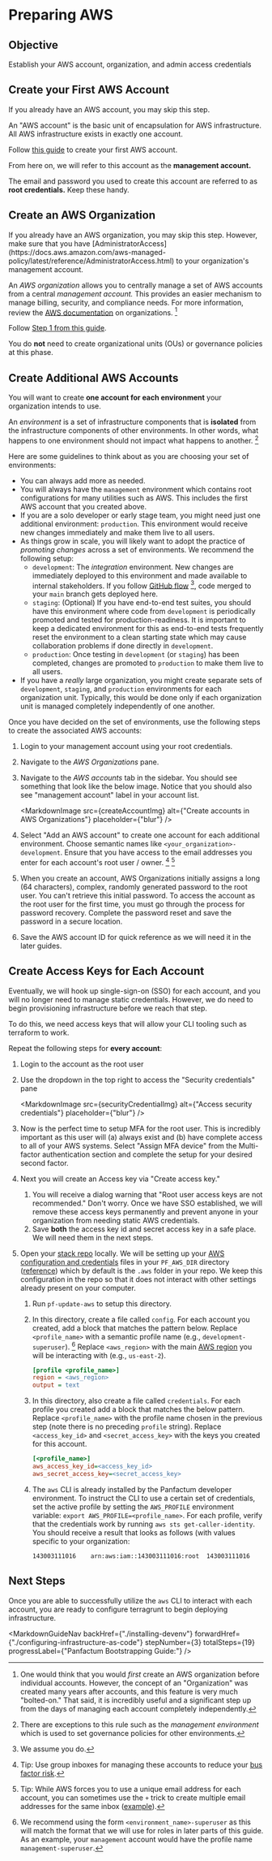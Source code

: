 

# Preparing AWS

## Objective

Establish your AWS account, organization, and admin access credentials

## Create your First AWS Account

<MarkdownAlert severity="info">
  If you already have an AWS account, you may skip this step.
</MarkdownAlert>

An "AWS account" is the basic unit of encapsulation for AWS infrastructure. All AWS infrastructure exists in exactly
one account.

Follow [this guide](https://docs.aws.amazon.com/accounts/latest/reference/manage-acct-creating.html) to create your first AWS account.

From here on, we will refer to this account as the **management account.**

The email and password you used to create this account are referred to as **root credentials.** Keep these handy.

## Create an AWS Organization

<MarkdownAlert severity="info">
  If you already have an AWS organization, you may skip this step. However, make sure that you have [AdministratorAccess](https://docs.aws.amazon.com/aws-managed-policy/latest/reference/AdministratorAccess.html) to your
  organization's management account.
</MarkdownAlert>

An *AWS organization* allows you to centrally manage a set of AWS accounts from a central *management account.* This
provides an easier mechanism to manage billing, security, and compliance needs. For more information, review
the [AWS documentation](https://docs.aws.amazon.com/organizations/latest/userguide/orgs_introduction.html) on organizations. [^1]

[^1]: One would think that you would *first* create an AWS organization before individual accounts. However,
    the concept of an "Organization" was created many years after accounts, and this feature is very much "bolted-on." That said,
    it is incredibly useful and a significant step up from the days of managing each account completely independently.

Follow [Step 1 from this guide](https://docs.aws.amazon.com/organizations/latest/userguide/orgs_tutorials_basic.html).

You do **not** need to create organizational units (OUs) or governance policies at this phase.

## Create Additional AWS Accounts

You will want to create **one account for each environment** your organization intends to use.

An *environment* is a set of infrastructure components that is **isolated** from the infrastructure
components of other environments. In other words, what happens to one environment should not impact what happens
to another. [^2]

[^2]: There are exceptions to this rule such as the *management environment* which is used to set governance policies
    for other environments.

Here are some guidelines to think about as you are choosing your set of environments:

* You can always add more as needed.
* You will always have the `management` environment which contains root configurations for many utilities such as AWS. This includes the
  first AWS account that you created above.
* If you are a solo developer or early stage team, you might need just one additional environment: `production`. This environment would
  receive new changes immediately and make them live to all users.
* As things grow in scale, you will likely want to adopt the practice of *promoting changes* across a set of environments.
  We recommend the following setup:
  * `development`: The *integration* environment. New changes are immediately deployed to this environment and made available
    to internal stakeholders. If you follow [GitHub flow](https://githubflow.github.io/) [^3], code merged to your
    `main` branch gets deployed here.
  * `staging`: (Optional) If you have end-to-end test suites, you should have this environment where code from `development` is periodically promoted
    and tested for production-readiness.
    It is important to keep a dedicated environment for this as end-to-end tests frequently reset the environment to a clean starting state which may cause collaboration
    problems if done directly in `development`.
  * `production`: Once testing in `development` (or `staging`) has been completed, changes are promoted to `production` to make
    them live to all users.
* If you have a *really* large organization, you might create separate sets of `development`, `staging`, and `production` environments for each
  organization unit. Typically, this would be done only if each organization unit is managed completely independently of one another.

[^3]: We assume you do.

Once you have decided on the set of environments, use the following steps to create the associated AWS accounts:

1. Login to your management account using your root credentials.

2. Navigate to the *AWS Organizations* pane.

3. Navigate to the *AWS accounts* tab in the sidebar. You should see something that look like the below image. Notice
   that you should also see "management account" label in your account list.

   <MarkdownImage src={createAccountImg} alt={"Create accounts in AWS Organizations"} placeholder={"blur"} />

4. Select "Add an AWS account" to create one account for each additional environment. Choose semantic names like
   `<your_organization>-development`. Ensure that you have access to the email addresses you enter for each account's
   root user / owner. [^4] [^5]

5. When you create an account, AWS Organizations initially assigns a long (64 characters), complex, randomly generated password to the root user.
   You can't retrieve this initial password. To access the account as the root user for the first time, you must go through the process for password recovery.
   Complete the password reset and save the password in a secure location.

6. Save the AWS account ID for quick reference as we will need it in the later guides.

[^4]: Tip: Use group inboxes for managing these accounts to reduce your [bus factor risk](https://en.wikipedia.org/wiki/Bus_factor).

[^5]: Tip: While AWS forces you to use a unique email address for each account, you can sometimes use the `+` trick
    to create multiple email addresses for the same inbox ([example](https://gmail.googleblog.com/2008/03/2-hidden-ways-to-get-more-from-your.html)).

## Create Access Keys for Each Account

Eventually, we will hook up single-sign-on (SSO) for each account, and you will no longer need to manage static
credentials. However, we do need to begin provisioning infrastructure before we reach that step.

To do this, we need access keys that will allow your CLI tooling such as terraform to work.

Repeat the following steps for **every account**:

1. Login to the account as the root user

2. Use the dropdown in the top right to access the "Security credentials" pane

   <MarkdownImage src={securityCredentialImg} alt={"Access security credentials"} placeholder={"blur"} />

3. Now is the perfect time to setup MFA for the root user. This is incredibly important as this user will (a) always
   exist and (b) have complete access to all of your AWS systems. Select "Assign MFA device" from the Multi-factor
   authentication section and complete the setup for your desired second factor.

4. Next you will create an Access key via "Create access key."
   1. You will receive a dialog warning that "Root user access
      keys are not recommended." Don't worry. Once we have SSO established, we will remove these access keys permanently and
      prevent anyone in your organization from needing static AWS credentials.
   2. Save **both** the access key id and secret access key in a safe place. We will need them in the next steps.

5. Open your [stack repo](../getting-started/repo-setup) locally. We will be setting up your [AWS configuration and
   credentials](https://docs.aws.amazon.com/cli/latest/userguide/cli-configure-files.html) files in your `PF_AWS_DIR` directory ([reference](../../reference/repo-variables))
   which by default is the `.aws` folder in your repo. We keep this configuration in the repo so that it does not interact with other
   settings already present on your computer.
   1. Run `pf-update-aws` to setup this directory.

   2. In this directory, create a file called `config`. For each account you created, add a block that matches the pattern below. Replace
      `<profile_name>` with a semantic profile name (e.g., `development-superuser`). [^6] Replace `<aws_region>` with the main [AWS region](https://docs.aws.amazon.com/AWSEC2/latest/UserGuide/using-regions-availability-zones.html)
      you will be interacting with (e.g., `us-east-2`).

      ```ini
      [profile <profile_name>]
      region = <aws_region>
      output = text
      ```

   3. In this directory, also create a file called `credentials`. For each profile you created add a block that matches
      the below pattern. Replace `<profile_name>` with the profile name chosen in the previous step (note there is no preceding
      `profile` string). Replace `<access_key_id>` and `<secret_access_key>` with the keys you created for this account.

      ```ini
      [<profile_name>]
      aws_access_key_id=<access_key_id>
      aws_secret_access_key=<secret_access_key>
      ```

   4. The `aws` CLI is already installed by the Panfactum developer environment. To instruct the CLI to use a certain
      set of credentials, set the active profile by setting the `AWS_PROFILE` environment variable:
      `export AWS_PROFILE=<profile_name>`. For each profile, verify that the credentials work by running
      `aws sts get-caller-identity`. You should receive a result that looks as follows (with values specific to your
      organization:

      ```text
      143003111016    arn:aws:iam::143003111016:root  143003111016
      ```

[^6]: We recommend using the form `<environment_name>-superuser` as this will match the format that we will use for
    roles in later parts of this guide. As an example, your `management` account would have the profile name `management-superuser`.

## Next Steps

Once you are able to successfully utilize the `aws` CLI to interact with each account, you are ready
to configure terragrunt to begin deploying infrastructure.

<MarkdownGuideNav backHref={"./installing-devenv"} forwardHref={"./configuring-infrastructure-as-code"} stepNumber={3} totalSteps={19} progressLabel={"Panfactum Bootstrapping Guide:"} />

